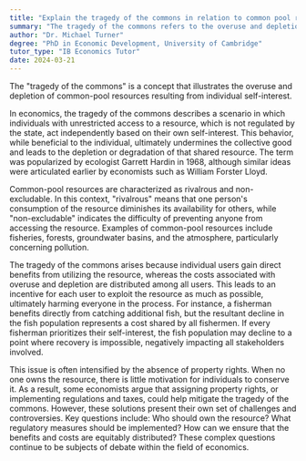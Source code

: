 ```yaml
---
title: "Explain the tragedy of the commons in relation to common pool resources"
summary: "The tragedy of the commons refers to the overuse and depletion of common pool resources due to individual self-interest."
author: "Dr. Michael Turner"
degree: "PhD in Economic Development, University of Cambridge"
tutor_type: "IB Economics Tutor"
date: 2024-03-21
---
```


The "tragedy of the commons" is a concept that illustrates the overuse and depletion of common-pool resources resulting from individual self-interest.

In economics, the tragedy of the commons describes a scenario in which individuals with unrestricted access to a resource, which is not regulated by the state, act independently based on their own self-interest. This behavior, while beneficial to the individual, ultimately undermines the collective good and leads to the depletion or degradation of that shared resource. The term was popularized by ecologist Garrett Hardin in 1968, although similar ideas were articulated earlier by economists such as William Forster Lloyd.

Common-pool resources are characterized as rivalrous and non-excludable. In this context, "rivalrous" means that one person's consumption of the resource diminishes its availability for others, while "non-excludable" indicates the difficulty of preventing anyone from accessing the resource. Examples of common-pool resources include fisheries, forests, groundwater basins, and the atmosphere, particularly concerning pollution.

The tragedy of the commons arises because individual users gain direct benefits from utilizing the resource, whereas the costs associated with overuse and depletion are distributed among all users. This leads to an incentive for each user to exploit the resource as much as possible, ultimately harming everyone in the process. For instance, a fisherman benefits directly from catching additional fish, but the resultant decline in the fish population represents a cost shared by all fishermen. If every fisherman prioritizes their self-interest, the fish population may decline to a point where recovery is impossible, negatively impacting all stakeholders involved.

This issue is often intensified by the absence of property rights. When no one owns the resource, there is little motivation for individuals to conserve it. As a result, some economists argue that assigning property rights, or implementing regulations and taxes, could help mitigate the tragedy of the commons. However, these solutions present their own set of challenges and controversies. Key questions include: Who should own the resource? What regulatory measures should be implemented? How can we ensure that the benefits and costs are equitably distributed? These complex questions continue to be subjects of debate within the field of economics.
    